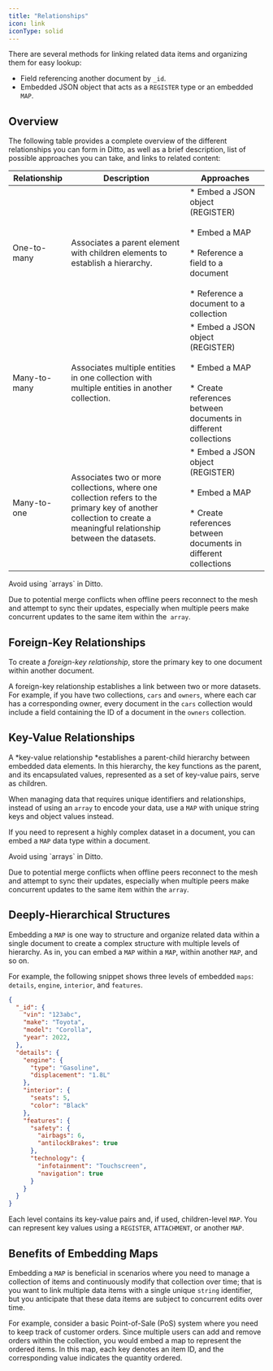 ```yaml
---
title: "Relationships"
icon: link
iconType: solid
---
```


There are several methods for linking related data items and organizing them for easy lookup:

- Field referencing another document by `_id`.
- Embedded JSON object that acts as a `REGISTER` type or an embedded `MAP`.

## Overview

The following table provides a complete overview of the different relationships you can form in Ditto, as well as a brief description, list of possible approaches you can take, and links to related content:

| **Relationship** | **Description** | **Approaches** |
| --- | --- | --- |
| One-to-many | Associates a parent element with children elements to establish a hierarchy. | * Embed a JSON object (REGISTER)<br/>    <br/>* Embed a MAP<br/>    <br/>* Reference a field to a document<br/>    <br/>* Reference a document to a collection |
| Many-to-many | Associates multiple entities in one collection with multiple entities in another collection. | * Embed a JSON object (REGISTER)<br/>    <br/>* Embed a MAP<br/>    <br/>* Create references between documents in different collections |
| Many-to-one | Associates two or more collections, where one collection refers to the primary key of another collection to create a meaningful relationship between the datasets. | * Embed a JSON object (REGISTER)<br/>    <br/>* Embed a MAP<br/>    <br/>* Create references between documents in different collections |
<Warning>
Avoid using `arrays` in Ditto.

Due to potential merge conflicts when offline peers reconnect to the mesh and attempt to sync their updates, especially when multiple peers make concurrent updates to the same item within the` array`.
</Warning>
## Foreign-Key Relationships

To create a *foreign-key relationship*, store the primary key to one document within another document.

A foreign-key relationship establishes a link between two or more datasets. For example, if you have two collections, `cars` and `owners`, where each car has a corresponding owner, every document in the `cars` collection would include a field containing the ID of a document in the `owners` collection.

## Key-Value Relationships

A *key-value relationship *establishes a parent-child hierarchy between embedded data elements. In this hierarchy, the key functions as the parent, and its encapsulated values, represented as a set of key-value pairs, serve as children.


When managing data that requires unique identifiers and relationships, instead of using an `array` to encode your data, use a `MAP` with unique string keys and object values instead.

If you need to represent a highly complex dataset in a document, you can embed a `MAP` data type within a document.


<Warning>
Avoid using `arrays` in Ditto.

Due to potential merge conflicts when offline peers reconnect to the mesh and attempt to sync their updates, especially when multiple peers make concurrent updates to the same item within the `array`.

</Warning>

## Deeply-Hierarchical Structures

Embedding a `MAP` is one way to structure and organize related data within a single document to create a complex structure with multiple levels of hierarchy. As in, you can embed a `MAP` within a `MAP`, within another `MAP`, and so on.

For example, the following snippet shows three levels of embedded `maps`: `details`, `engine`, `interior`, and `features`.

```json JSON
{
  "_id": {
    "vin": "123abc",
    "make": "Toyota",
    "model": "Corolla",
    "year": 2022,
  },
  "details": {
    "engine": {
      "type": "Gasoline",
      "displacement": "1.8L"
    },
    "interior": {
      "seats": 5,
      "color": "Black"
    },
    "features": {
      "safety": {
        "airbags": 6,
        "antilockBrakes": true
      },
      "technology": {
        "infotainment": "Touchscreen",
        "navigation": true
      }
    }
  }
}

```

Each level contains its key-value pairs and, if used, children-level `MAP`. You can represent key values using a `REGISTER`, `ATTACHMENT`, or another `MAP`. 

## Benefits of Embedding Maps

Embedding a `MAP` is beneficial in scenarios where you need to manage a collection of items and continuously modify that collection over time; that is you want to link multiple data items with a single unique `string` identifier, but you anticipate that these data items are subject to concurrent edits over time.

For example, consider a basic Point-of-Sale (PoS) system where you need to keep track of customer orders. Since multiple users can add and remove orders within the collection, you would embed a map to represent the ordered items. In this map, each key denotes an item ID, and the corresponding value indicates the quantity ordered.

